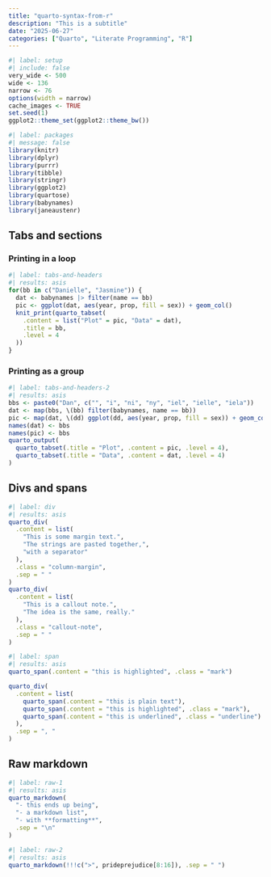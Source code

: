 ```yaml
---
title: "quarto-syntax-from-r"
description: "This is a subtitle"
date: "2025-06-27"
categories: ["Quarto", "Literate Programming", "R"]
--- 
```


<!--------------- my typical setup ----------------->

```r
#| label: setup
#| include: false
very_wide <- 500
wide <- 136
narrow <- 76
options(width = narrow)
cache_images <- TRUE
set.seed(1)
ggplot2::theme_set(ggplot2::theme_bw())
```

<!--------------- post begins here ----------------->

```r
#| label: packages
#| message: false
library(knitr)
library(dplyr)
library(purrr)
library(tibble)
library(stringr)
library(ggplot2)
library(quartose)
library(babynames)
library(janeaustenr)
```

## Tabs and sections

### Printing in a loop

```r
#| label: tabs-and-headers
#| results: asis
for(bb in c("Danielle", "Jasmine")) {
  dat <- babynames |> filter(name == bb)
  pic <- ggplot(dat, aes(year, prop, fill = sex)) + geom_col()
  knit_print(quarto_tabset(
    .content = list("Plot" = pic, "Data" = dat), 
    .title = bb,
    .level = 4
  ))
}
```

### Printing as a group

```r
#| label: tabs-and-headers-2
#| results: asis
bbs <- paste0("Dan", c("", "i", "ni", "ny", "iel", "ielle", "iela"))
dat <- map(bbs, \(bb) filter(babynames, name == bb))
pic <- map(dat, \(dd) ggplot(dd, aes(year, prop, fill = sex)) + geom_col())
names(dat) <- bbs
names(pic) <- bbs
quarto_output(
  quarto_tabset(.title = "Plot", .content = pic, .level = 4),
  quarto_tabset(.title = "Data", .content = dat, .level = 4)
)
```

## Divs and spans

```r
#| label: div
#| results: asis
quarto_div(
  .content = list(
    "This is some margin text.", 
    "The strings are pasted together,",
    "with a separator"
  ),
  .class = "column-margin",
  .sep = " "
)
quarto_div(
  .content = list(
    "This is a callout note.",
    "The idea is the same, really."
  ),
  .class = "callout-note",
  .sep = " "
)
```

```r
#| label: span
#| results: asis
quarto_span(.content = "this is highlighted", .class = "mark")

quarto_div(
  .content = list(
    quarto_span(.content = "this is plain text"),
    quarto_span(.content = "this is highlighted", .class = "mark"),
    quarto_span(.content = "this is underlined", .class = "underline")
  ),
  .sep = ", "
)
```

## Raw markdown

```r
#| label: raw-1
#| results: asis
quarto_markdown(
  "- this ends up being",
  "- a markdown list", 
  "- with **formatting**",
  .sep = "\n"
)
```

```r
#| label: raw-2
#| results: asis
quarto_markdown(!!!c(">", prideprejudice[8:16]), .sep = " ")
```


